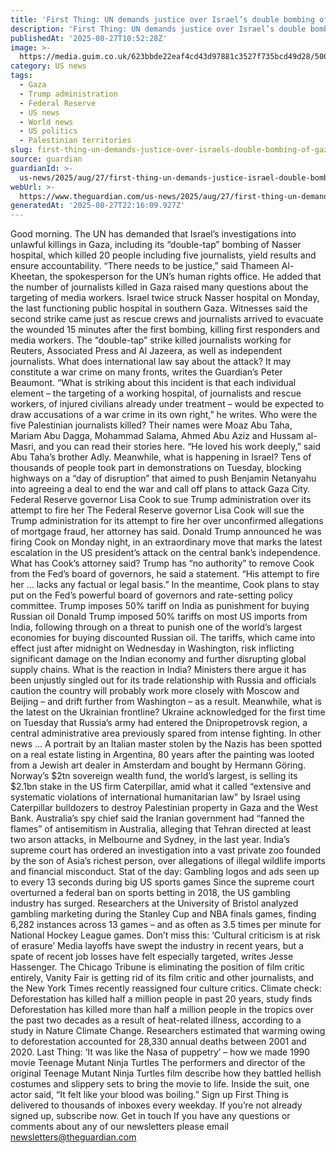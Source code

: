 ```yaml
---
title: 'First Thing: UN demands justice over Israel’s double bombing of Gaza hospital'
description: 'First Thing: UN demands justice over Israel’s double bombing of Gaza hospital'
publishedAt: '2025-08-27T10:52:28Z'
image: >-
  https://media.guim.co.uk/623bbde22eaf4cd43d97881c3527f735bcd49d28/500_0_5000_4000/500.jpg
category: US news
tags:
  - Gaza
  - Trump administration
  - Federal Reserve
  - US news
  - World news
  - US politics
  - Palestinian territories
slug: first-thing-un-demands-justice-over-israels-double-bombing-of-gaza-hospital
source: guardian
guardianId: >-
  us-news/2025/aug/27/first-thing-un-demands-justice-israel-double-bombing-gaza-hospital
webUrl: >-
  https://www.theguardian.com/us-news/2025/aug/27/first-thing-un-demands-justice-israel-double-bombing-gaza-hospital
generatedAt: '2025-08-27T22:16:09.927Z'
---
```

Good morning. The UN has demanded that Israel’s investigations into unlawful killings in Gaza, including its “double-tap” bombing of Nasser hospital, which killed 20 people including five journalists, yield results and ensure accountability. “There needs to be justice,” said Thameen Al-Kheetan, the spokesperson for the UN’s human rights office. He added that the number of journalists killed in Gaza raised many questions about the targeting of media workers. Israel twice struck Nasser hospital on Monday, the last functioning public hospital in southern Gaza. Witnesses said the second strike came just as rescue crews and journalists arrived to evacuate the wounded 15 minutes after the first bombing, killing first responders and media workers. The “double-tap” strike killed journalists working for Reuters, Associated Press and Al Jazeera, as well as independent journalists. What does international law say about the attack? It may constitute a war crime on many fronts, writes the Guardian’s Peter Beaumont. “What is striking about this incident is that each individual element – the targeting of a working hospital, of journalists and rescue workers, of injured civilians already under treatment – would be expected to draw accusations of a war crime in its own right,” he writes. Who were the five Palestinian journalists killed? Their names were Moaz Abu Taha, Mariam Abu Dagga, Mohammad Salama, Ahmed Abu Aziz and Hussam al-Masri, and you can read their stories here. “He loved his work deeply,” said Abu Taha’s brother Adly. Meanwhile, what is happening in Israel? Tens of thousands of people took part in demonstrations on Tuesday, blocking highways on a “day of disruption” that aimed to push Benjamin Netanyahu into agreeing a deal to end the war and call off plans to attack Gaza City. Federal Reserve governor Lisa Cook to sue Trump administration over its attempt to fire her The Federal Reserve governor Lisa Cook will sue the Trump administration for its attempt to fire her over unconfirmed allegations of mortgage fraud, her attorney has said. Donald Trump announced he was firing Cook on Monday night, in an extraordinary move that marks the latest escalation in the US president’s attack on the central bank’s independence. What has Cook’s attorney said? Trump has “no authority” to remove Cook from the Fed’s board of governors, he said a statement. “His attempt to fire her … lacks any factual or legal basis.” In the meantime, Cook plans to stay put on the Fed’s powerful board of governors and rate-setting policy committee. Trump imposes 50% tariff on India as punishment for buying Russian oil Donald Trump imposed 50% tariffs on most US imports from India, following through on a threat to punish one of the world’s largest economies for buying discounted Russian oil. The tariffs, which came into effect just after midnight on Wednesday in Washington, risk inflicting significant damage on the Indian economy and further disrupting global supply chains. What is the reaction in India? Ministers there argue it has been unjustly singled out for its trade relationship with Russia and officials caution the country will probably work more closely with Moscow and Beijing – and drift further from Washington – as a result. Meanwhile, what is the latest on the Ukrainian frontline? Ukraine acknowledged for the first time on Tuesday that Russia’s army had entered the Dnipropetrovsk region, a central administrative area previously spared from intense fighting. In other news … A portrait by an Italian master stolen by the Nazis has been spotted on a real estate listing in Argentina, 80 years after the painting was looted from a Jewish art dealer in Amsterdam and bought by Hermann Göring. Norway’s $2tn sovereign wealth fund, the world’s largest, is selling its $2.1bn stake in the US firm Caterpillar, amid what it called “extensive and systematic violations of international humanitarian law” by Israel using Caterpillar bulldozers to destroy Palestinian property in Gaza and the West Bank. Australia’s spy chief said the Iranian government had “fanned the flames” of antisemitism in Australia, alleging that Tehran directed at least two arson attacks, in Melbourne and Sydney, in the last year. India’s supreme court has ordered an investigation into a vast private zoo founded by the son of Asia’s richest person, over allegations of illegal wildlife imports and financial misconduct. Stat of the day: Gambling logos and ads seen up to every 13 seconds during big US sports games Since the supreme court overturned a federal ban on sports betting in 2018, the US gambling industry has surged. Researchers at the University of Bristol analyzed gambling marketing during the Stanley Cup and NBA finals games, finding 6,282 instances across 13 games – and as often as 3.5 times per minute for National Hockey League games. Don’t miss this: ‘Cultural criticism is at risk of erasure’ Media layoffs have swept the industry in recent years, but a spate of recent job losses have felt especially targeted, writes Jesse Hassenger. The Chicago Tribune is eliminating the position of film critic entirely, Vanity Fair is getting rid of its film critic and other journalists, and the New York Times recently reassigned four culture critics. Climate check: Deforestation has killed half a million people in past 20 years, study finds Deforestation has killed more than half a million people in the tropics over the past two decades as a result of heat-related illness, according to a study in Nature Climate Change. Researchers estimated that warming owing to deforestation accounted for 28,330 annual deaths between 2001 and 2020. Last Thing: ‘It was like the Nasa of puppetry’ – how we made 1990 movie Teenage Mutant Ninja Turtles The performers and director of the original Teenage Mutant Ninja Turtles film describe how they battled hellish costumes and slippery sets to bring the movie to life. Inside the suit, one actor said, “It felt like your blood was boiling.” Sign up First Thing is delivered to thousands of inboxes every weekday. If you’re not already signed up, subscribe now. Get in touch If you have any questions or comments about any of our newsletters please email newsletters@theguardian.com
